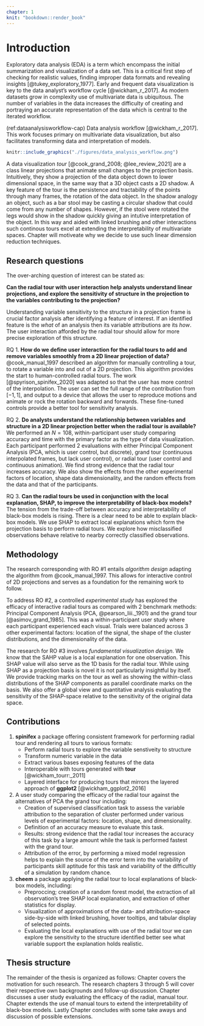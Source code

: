 ```yaml
---
chapter: 1
knit: "bookdown::render_book"
---
```


# Introduction {#ch:introduction}

<!-- Exploratory data analysis -->
Exploratory data analysis (EDA) is a term which encompass the initial summarization and visualization of a data set. This is a critical first step of checking for realistic values, finding improper data formats and revealing insights [@tukey_exploratory_1977]. Early and frequent data visualization is key to the data analyst's workflow cycle [@wickham_r_2017]. As modern datasets grow in complexity use of multivariate data is ubiquitous. The number of variables in the data increases the difficulty of creating and portraying an accurate representation of the data which is central to the iterated workflow.

(ref:dataanalysisworkflow-cap) Data analysis workflow [@wickham_r_2017]. This work focuses primary on multivariate data visualization, but also facilitates transforming data and interpretation of models.

```r
knitr::include_graphics("./figures/data_analysis_workflow.png")
```

A data visualization _tour_ [@cook_grand_2008; @lee_review_2021] are a class linear projections that animate small changes to the projection basis. Intuitively, they show a projection of the data object down to lower dimensional space, in the same way that a 3D object casts a 2D shadow. A key feature of the tour is the persistence and tractability of the points through many frames, the rotation of the data object. In the shadow analogy an object, such as a bar stool may be casting a circular shadow that could come from any number of shapes. However, if the stool were rotated the legs would show in the shadow quickly giving an intutive interpretation of the object. In this way and aided with linked brushing and other interactions such continous tours excel at extending the interpretability of multivariate spaces. Chapter \ref{ch:motivation} will motiveate why we decide to use such linear dimension reduction techniques. 


## Research questions
<!-- Hypothesis statement -->

The over-arching question of interest can be stated as:

**Can the radial tour with user interaction help analysts understand linear projections, and explore the sensitivity of structure in the projection to the variables contributing to the projection?**

Understanding variable sensitivity to the structure in a projection frame is crucial factor analysis after identifying a feature of interest. If an identified feature is the _what_ of an analysis then its variable attributions are its _how_. The user interaction afforded by the radial tour should allow for more precise exploration of this structure.

RQ 1. **How do we define user interaction for the radial tours to add and remove variables smoothly from a 2D linear projection of data?**\
@cook_manual_1997 described an algorithm for manually controlling a tour, to rotate a variable into and out of a 2D projection. This algorithm provides the start to human-controlled radial tours. The work [@spyrison_spinifex_2020] was adapted so that the user has more control of the interpolation. The user can set the full range of the contribution from $[-1, 1]$, and output to a device that allows the user to reproduce motions and animate or rock the rotation backward and forwards. These fine-tuned controls provide a better tool for sensitivity analysis.

RQ 2. **Do analysts understand the relationship between variables and structure in a 2D linear projection better when the radial tour is available?**\
We performed an $N=108$, within-participant user study comparing accuracy and time with the primary factor as the type of data visualization. Each participant performed 2 evaluations with either Principal Component Analysis (PCA, which is user control, but discrete), grand tour (continuous interpolated frames, but lack user control), or radial tour (user control and continuous animation). We find strong evidence that the radial tour increases accuracy. We also show the effects from the other experimental factors of location, shape data dimensionality, and the random effects from the data and that of the participants.

RQ 3. **Can the radial tours be used in conjunction with the local explanation, SHAP, to improve the interpretability of black-box models?**\
The tension from the trade-off between accuracy and interpretability of black-box models is rising. There is a clear need to be able to explain black-box models. We use SHAP to extract local explanations which form the projection basis to perform radial tours. We explore how misclassified observations behave relative to nearby correctly classified observations.


## Methodology
<!-- HOW YOU WILL GO ABOUT EACH PROJECT -->

The research corresponding with RO #1 entails _algorithm design_ adapting the algorithm from @cook_manual_1997. This allows for interactive control of 2D projections and serves as a foundation for the remaining work to follow.

To address RO #2, a controlled _experimental study_ has explored the efficacy of interactive radial tours as compared with 2 benchmark methods: Principal Component Analysis (PCA, @pearson_liii._1901) and the grand tour [@asimov_grand_1985]. This was a within-participant user study where each participant experienced each visual. Trials were balanced across 3 other experimental factors: location of the signal, the shape of the cluster distributions, and the dimensionality of the data.

The research for RO #3 involves _fundamental visualization design_. We know that the SAHP value is a local explanation for one observation. This SHAP value will also serve as the 1D basis for the radial tour. While using SHAP as a projection basis is novel it is not particularly insightful by itself. We provide tracking marks on the tour as well as showing the within-class distributions of the SHAP components as parallel coordinate marks on the basis. We also offer a global view and quantitative analysis evaluating the sensitivity of the SHAP-space relative to the sensitivity of the original data space.


## Contributions

1. __spinifex__ a package offering consistent framework for performing radial tour and rendering all tours to various formats:
   - Perform radial tours to explore the variable senstiveity to structure
   - Transform numeric variable in the data
   - Extract various bases exposing features of the data
   - Interoperable with tours generated with __tour__ [@wickham_tourr:_2011]
   - Layered interface for producing tours that mirrors the layered approach of __ggplot2__ [@wickham_ggplot2_2016]
2. A user study comparing the efficacy of the radial tour against the alternatives of PCA the grand tour including:
   - Creation of supervised classification task to assess the variable attribution to the separation of cluster performed under various levels of experimental factors: location, shape, and dimensionality.
   - Definition of an accuracy measure to evaluate this task.
   - Results: strong evidence that the radial tour increases the accuracy of this task by a large amount while the task is performed fastest with the grand tour.
   - Attribution of the error, by performing a mixed model regression helps to explain the source of the error term into the variability of participants skill aptitude for this task and variability of the difficultly of a simulation by random chance.
3. __cheem__ a package applying the radial tour to local explanations of black-box models, including:
   - Preproccing; creation of a random forest model, the extraction of all observation's tree SHAP local explanation, and extraction of other statistics for display.
   - Visualization of approximations of the data- and attribution-space side-by-side with linked brushing, hover tooltips, and tabular display of selected points.
   - Evaluating the local explanations with use of the radial tour we can explore the sensitivity to the structure identified better see what variable support the explanation holds realistic.


## Thesis structure

The remainder of the thesis is organized as follows: Chapter \ref{ch:motivation} covers the motivation for such research. The research chapters 3 through 5 will cover their respective own backgrounds and follow-up discussion. Chapter \ref{ch:efficacy_radial_tour} discusses a user study evaluating the efficacy of the radial, manual tour. Chapter \ref{ch:cheem} extends the use of manual tours to extend the interpretability of black-box models. Lastly Chapter \ref{ch:conclusion} concludes with some take aways and discussion of possible extensions.


